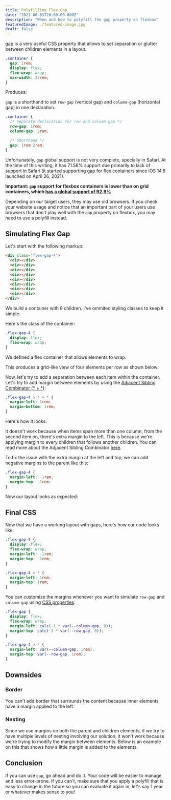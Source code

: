 ```yaml
---
title: Polyfilling Flex Gap
date: "2021-06-03T20:00:00.000Z"
description: "When and how to polyfill the gap property on flexbox"
featuredImage: ./featured-image.jpg
draft: false
---
```


[gap](https://developer.mozilla.org/en-US/docs/Web/CSS/gap) is a very useful CSS property that allows to set separation or glutter between children elements in a layout.

```css
.container {
  gap: 1rem;
  display: flex;
  flex-wrap: wrap;
  max-width: 22rem;
}
```

Produces:

<GapExample />

`gap` is a shorthand to set `row-gap` (vertical gap) and `column-gap` (horizontal gap) in one declaration.

```css
.container {
  /* Separate declaration for row and column gap */
  row-gap: 1rem;
  column-gap: 2rem;

  /* Shorthand */
  gap: 1rem 2rem;
}
```

Unfortunately, `gap` global support is not very complete, specially in Safari. At the time of this writing, it has 71.56% support due primarily to lack of support in Safari (it started supporting gap for flex containers since iOS 14.5 launched on April 26, 2021).

**Important: `gap` support for flexbox containers is lower than on grid containers, which [has a global support of 92.9%](https://caniuse.com/mdn-css_properties_gap_grid_context)**

<CanIUse
  name='Gap for flexbox containers'
  support='71.56%'
  canIUseURL='https://caniuse.com/flexbox-gap'
  docURL='https://developer.mozilla.org/en-US/docs/Web/CSS/gap'
  w3cURL='https://drafts.csswg.org/css-align-3/#propdef-gap'
/>

Depending on our target users, they may use old browsers. If you check your website usage and notice that an important part of your users use browsers that don't play well with the `gap` property on flexbox, you may need to use a polyfill instead.

## Simulating Flex Gap

Let's start with the following markup:

```html
<div class='flex-gap-4'>
  <div></div>
  <div></div>
  <div></div>
  <div></div>
  <div></div>
  <div></div>
  <div></div>
  <div></div>
</div>
```

We build a container with 8 children. I've ommited styling classes to keep it simple.

Here's the class of the container:

```css
.flex-gap-4 {
  display: flex;
  flex-wrap: wrap;
}
```

We defined a flex container that allows elements to wrap.

This produces a grid-like view of four elements per row as shown below:

<Base />

Now, let's try to add a separation between each item within the container. Let's try to add margin between elements by using the [Adjacent Sibling Combinator (\* + \*)](/blog/adjacent-sibling-combinator/):

```css
.flex-gap-4 > * + * {
  margin-left: 1rem;
  margin-bottom: 1rem;
}
```

Here's how it looks:

<SpaceBetweenItemsExample />

It doesn't work because when items span more than one column, from the second item on, there's extra margin to the left. This is because we're applying margin to every children that follows another children.
You can read more about the Adjacent Sibling Combinator [here](/blog/adjacent-sibling-combinator/).


<MarginExample />

To fix the issue with the extra margin at the left and top, we can add negative margins to the parent like this:

```css
.flex-gap-4 {
  margin-left: -1rem;
  margin-top: -1rem;
}
```

Now our layout looks as expected:

<MarginExampleWorking />

## Final CSS

Now that we have a working layout with gaps, here's how our code looks like:

```css
.flex-gap-4 {
  display: flex;
  flex-wrap: wrap;
  margin-left: -1rem;
  margin-top: -1rem;
}

.flex-gap-4 > * {
  margin-left: 1rem;
  margin-top: 1rem;
}
```

You can customize the margins whenever you want to simulate `row-gap` and `column-gap` using [CSS properties](https://developer.mozilla.org/en-US/docs/Web/CSS/var()):

```css
.flex-gap {
  display: flex;
  flex-wrap: wrap;
  margin-left: calc(-1 * var(--column-gap, 0));
  margin-top: calc(-1 * var(--row-gap, 0));
}

.flex-gap-4 > * {
  margin-left: var(--column-gap, 1rem);
  margin-top: var(--row-gap, 1rem);
}
```

<CSSVariablesExample />

## Downsides

### Border
You can't add border that surrounds the content because inner elements have a margin applied to the left.

<BorderExample />

### Nesting

Since we use margins on both the parent and children elements, if we try to have
multiple levels of nesting involving our solution, it won't work because we're
trying to modify the margin between elements. Below is an example on this that
shows how a little margin is added to the elements.

<NestingExample />

## Conclusion
If you can use `gap`, go ahead and do it. Your code will be easier to manage and
less error-prone. If you can't, make sure that you apply a polyfill that is easy
to change in the future so you can evaluate it again in, let's say 1 year or
whatever makes sense to you!
